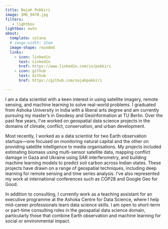 ```yaml
---
title: Najah Pokkiri
image: IMG_9478.jpg
filters:
   - lightbox
lightbox: auto
about:
  template: solana
  # image-width: 15em
  image-shape: rounded
  links:
    - icon: linkedin
      text: LinkedIn
      href: https://www.linkedin.com/in/pokkiri
    - icon: github
      text: Github
      href: https://github.com/najahpokkiri

---
```


I am a data scientist with a keen interest in using satellite imagery, remote sensing, and machine learning to solve real-world problems. I graduated from Ashoka University in India with a liberal arts degree and am currently pursuing my master’s in Geodesy and Geoinformation at TU Berlin. Over the past few years, I’ve worked on geospatial data science projects in the domains of climate, conflict, conservation, and urban development.

Most recently, I worked as a data scientist for two Earth observation startups—one focused on monitoring natural capital and the other on providing satellite intelligence to media organisations. My projects included estimating biomass using multi-sensor satellite data, mapping conflict damage in Gaza and Ukraine using SAR interferometry, and building machine learning models to predict soil carbon across Indian states. These projects have drawn on a range of geospatial techniques, including deep learning for remote sensing and time series analysis. I’ve also represented my work at international conferences such as COP28 and Google Geo for Good.

In addition to consulting, I currently work as a teaching assistant for an executive programme at the Ashoka Centre for Data Science, where I help mid-career professionals learn data science skills. I am open to short-term or part-time consulting roles in the geospatial data science domain, particularly those that combine Earth observation and machine learning for social or environmental impact.

<!-- I am a data scientist with a keen interest in using remote sensing and machine learning to solve real-world problems. I graduated from Ashoka University in India with a liberal arts degree, and I have worked on data science projects in the domains of policy, urbanisation, climate, and sustainability.

Currently, I work as a data science consultant for an earth observation start up. In addition to this role, I've always enjoyed teaching others, so I jumped at the opportunity to take on a part-time teaching assistant position with the Professional and Executive Development Programme at the Ashoka Centre for Data Science and Analytics. This allows me to share my knowledge while continuing to build my career as a data science consultant. I am also actively looking for new opportunities in the geospatial data science domain. -->


<!-- --- -->
<!-- title: "Posts" -->
<!-- listing: -->
<!--   contents: posts -->
<!--   sort: "date desc" -->
<!--   type: default -->
<!--   categories: true -->
<!--   sort-ui: false -->
<!--   filter-ui: false -->
<!-- page-layout: full -->
<!-- title-block-banner: true -->
<!-- --- -->

